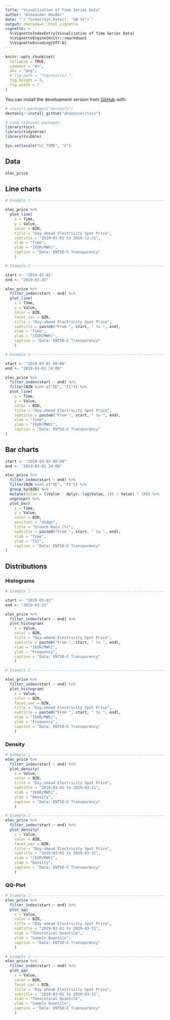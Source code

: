 ```yaml
---
title: "Visualization of Time Series Data"
author: "Alexander Häußer"
date: "`r format(Sys.Date(), '%B %Y')`"
output: rmarkdown::html_vignette
vignette: >
  %\VignetteIndexEntry{Visualization of Time Series Data}
  %\VignetteEngine{knitr::rmarkdown}
  %\VignetteEncoding{UTF-8}
---
```


```r
knitr::opts_chunk$set(
  collapse = TRUE,
  comment = "#>",
  dev = "png",
  # fig.path = "figures/viz-",
  fig.height = 5,
  fig.width = 7
)
```

You can install the development version from [GitHub](https://github.com/) with:

``` r
# install.packages("devtools")
devtools::install_github("ahaeusser/tscv")
```

```r
# Load relevant packages
library(tscv)
library(tidyverse)
library(tsibble)
```

```r
Sys.setlocale("LC_TIME", "C")
```

## Data

```r
elec_price
```

## Line charts

```r
# Example 1 -------------------------------------------------------------------

elec_price %>%
  plot_line(
    x = Time,
    y = Value,
    color = BZN,
    title = "Day-ahead Electricity Spot Price",
    subtitle = "2019-01-01 to 2019-12-31",
    xlab = "Time",
    ylab = "[EUR/MWh]",
    caption = "Data: ENTSO-E Transparency"
    )

# Example 2 -------------------------------------------------------------------

start <- "2019-03-01"
end <- "2019-03-31"

elec_price %>%
  filter_index(start ~ end) %>%
  plot_line(
    x = Time,
    y = Value,
    color = BZN,
    facet_var = BZN,
    title = "Day-ahead Electricity Spot Price",
    subtitle = paste0("From ", start, " to ", end),
    xlab = "Time",
    ylab = "[EUR/MWh]",
    caption = "Data: ENTSO-E Transparency"
    )

# Example 3 -------------------------------------------------------------------

start <- "2019-03-01 00:00"
end <- "2019-03-01 24:00"

elec_price %>%
  filter_index(start ~ end) %>%
  filter(BZN %in% c("DE", "FI")) %>%
  plot_line(
    x = Time,
    y = Value,
    color = BZN,
    title = "Day-ahead Electricity Spot Price",
    subtitle = paste0("From ", start, " to ", end),
    xlab = "Time",
    ylab = "[EUR/MWh]",
    caption = "Data: ENTSO-E Transparency"
)
```

## Bar charts

```r
start <- "2019-03-01 00:00"
end <- "2019-03-01 24:00"

elec_price %>%
  filter_index(start ~ end) %>%
  filter(BZN %in% c("DE", "FI")) %>%
  group_by(BZN) %>%
  mutate(Value = ((Value - dplyr::lag(Value, 1)) / Value) * 100) %>%
  ungroup() %>%
  plot_bar(
    x = Time,
    y = Value,
    color = BZN,
    position = "dodge",
    title = "Growth Rate (%)",
    subtitle = paste0("From ", start, " to ", end),
    xlab = "Time",
    ylab = "[%]",
    caption = "Data: ENTSO-E Transparency"
)
```


## Distributions

### Histograms

```r
# Example 1 -------------------------------------------------------------------

start <- "2019-03-01"
end <- "2019-03-31"

elec_price %>%
  filter_index(start ~ end) %>%
  plot_histogram(
    x = Value,
    color = BZN,
    title = "Day-ahead Electricity Spot Price",
    subtitle = paste0("From ", start, " to ", end),
    xlab = "[EUR/MWh]",
    ylab = "Frequency",
    caption = "Data: ENTSO-E Transparency"
    )

# Example 2 -------------------------------------------------------------------

elec_price %>%
  filter_index(start ~ end) %>%
  plot_histogram(
    x = Value,
    color = BZN,
    facet_var = BZN,
    title = "Day-ahead Electricity Spot Price",
    subtitle = paste0("From ", start, " to ", end),
    xlab = "[EUR/MWh]",
    ylab = "Frequency",
    caption = "Data: ENTSO-E Transparency"
    )
```

### Density

```r
# Example 1 -------------------------------------------------------------------
elec_price %>%
  filter_index(start ~ end) %>%
  plot_density(
    x = Value,
    color = BZN,
    title = "Day-ahead Electricity Spot Price",
    subtitle = "2019-03-01 to 2019-03-31",
    xlab = "[EUR/MWh]",
    ylab = "Density",
    caption = "Data: ENTSO-E Transparency"
    )

# Example 2 -------------------------------------------------------------------
elec_price %>%
  filter_index(start ~ end) %>%
  plot_density(
    x = Value,
    color = BZN,
    facet_var = BZN,
    title = "Day-ahead Electricity Spot Price",
    subtitle = "2019-03-01 to 2019-03-31",
    xlab = "[EUR/MWh]",
    ylab = "Density",
    caption = "Data: ENTSO-E Transparency"
    )
```


### QQ-Plot

```r
# Example 1 -------------------------------------------------------------------
elec_price %>%
  filter_index(start ~ end) %>%
  plot_qq(
    x = Value,
    color = BZN,
    title = "Day-ahead Electricity Spot Price",
    subtitle = "2019-03-01 to 2019-03-31",
    xlab = "Theoretical Quantile",
    ylab = "Sample Quantile",
    caption = "Data: ENTSO-E Transparency"
    )

# Example 2 -------------------------------------------------------------------
elec_price %>%
  filter_index(start ~ end) %>%
  plot_qq(
    x = Value,
    color = BZN,
    facet_var = BZN,
    title = "Day-ahead Electricity Spot Price",
    subtitle = "2019-03-01 to 2019-03-31",
    xlab = "Theoretical Quantile",
    ylab = "Sample Quantile",
    caption = "Data: ENTSO-E Transparency"
    )
```

